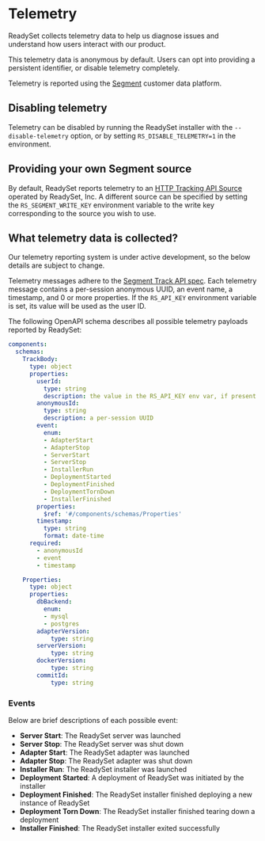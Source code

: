 # Telemetry

ReadySet collects telemetry data to help us diagnose issues and understand how users interact with our product.

This telemetry data is anonymous by default. Users can opt into providing a persistent identifier, or disable telemetry completely.

Telemetry is reported using the [Segment](segment.com) customer data platform.


## Disabling telemetry

Telemetry can be disabled by running the ReadySet installer with the `--disable-telemetry` option, or by setting `RS_DISABLE_TELEMETRY=1` in the environment.


## Providing your own Segment source

By default, ReadySet reports telemetry to an [HTTP Tracking API Source](https://segment.com/docs/connections/sources/catalog/libraries/server/http-api/) operated by ReadySet, Inc. A different source can be specified by setting the `RS_SEGMENT_WRITE_KEY` environment variable to the write key corresponding to the source you wish to use.


## What telemetry data is collected?

Our telemetry reporting system is under active development, so the below details are subject to change.

Telemetry messages adhere to the [Segment Track API spec](https://segment.com/docs/connections/spec/track/). Each telemetry message contains a per-session anonymous UUID, an event name, a timestamp, and 0 or more properties. If the `RS_API_KEY` environment variable is set, its value will be used as the user ID.

The following OpenAPI schema describes all possible telemetry payloads reported by ReadySet:

```yaml
components:
  schemas:
    TrackBody:
      type: object
      properties:
        userId:
          type: string
          description: the value in the RS_API_KEY env var, if present
        anonymousId:
          type: string
          description: a per-session UUID
        event:
          enum:
          - AdapterStart
          - AdapterStop
          - ServerStart
          - ServerStop
          - InstallerRun
          - DeploymentStarted
          - DeploymentFinished
          - DeploymentTornDown
          - InstallerFinished
        properties:
          $ref: '#/components/schemas/Properties'
        timestamp:
          type: string
          format: date-time
      required:
        - anonymousId
        - event
        - timestamp

    Properties:
      type: object
      properties:
        dbBackend:
          enum:
          - mysql
          - postgres
        adapterVersion:
            type: string
        serverVersion:
            type: string
        dockerVersion:
            type: string
        commitId:
            type: string
```

### Events
Below are brief descriptions of each possible event:
- **Server Start**: The ReadySet server was launched
- **Server Stop**: The ReadySet server was shut down
- **Adapter Start**: The ReadySet adapter was launched
- **Adapter Stop**: The ReadySet adapter was shut down
- **Installer Run**: The ReadySet installer was launched
- **Deployment Started**: A deployment of ReadySet was initiated by the installer
- **Deployment Finished**: The ReadySet installer finished deploying a new instance of ReadySet
- **Deployment Torn Down**: The ReadySet installer finished tearing down a deployment
- **Installer Finished**: The ReadySet installer exited successfully
